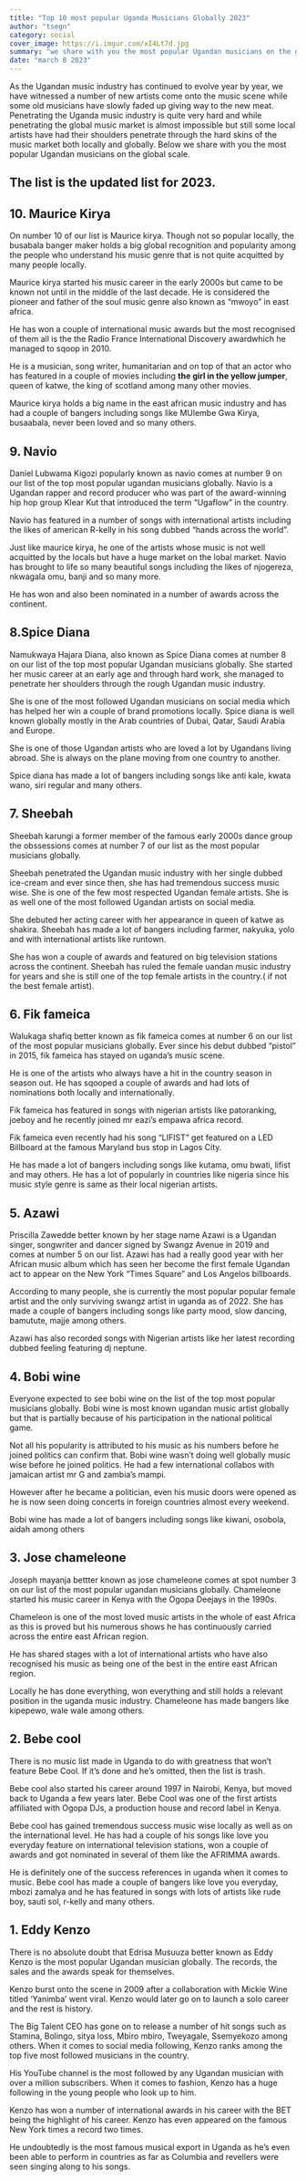 ```yaml
---
title: "Top 10 most popular Uganda Musicians Globally 2023"
author: "tsegn"
category: social
cover_image: https://i.imgur.com/xI4Lt7d.jpg
summary: "we share with you the most popular Ugandan musicians on the global scale. Enjoy the ranking"
date: "march 8 2023"
---
```


As the Ugandan music industry has continued to evolve year by year, we have witnessed a number of new artists come onto the music scene while some old musicians have slowly faded up giving way to the new meat. Penetrating the Uganda music industry is quite very hard and while penetrating the global music market is almost impossible but still some local artists have had their shoulders penetrate through the hard skins of the music market both locally and globally. Below we share with you the most popular Ugandan musicians on the global scale.

## The list is the updated list for 2023.

<AdsComponent />


## 10. Maurice Kirya

On number 10 of our list is Maurice kirya. Though not so popular locally, the busabala banger maker holds a big global recognition and popularity among the people who understand his music genre that is not quite acquitted by many people locally.

Maurice kirya started his music career in the early 2000s but came to be known not until in the middle of the last decade. He is considered the pioneer and father of the soul music genre also known as “mwoyo” in east africa.

He has won a couple of international music awards but the most recognised of them all is the the Radio France International Discovery awardwhich he managed to sqoop in 2010.

He is a musician, song writer, humanitarian and on top of that an actor who has featured in a couple of movies including **the girl in the yellow jumper**, queen of katwe, the king of scotland among many other movies.

Maurice kirya holds a big name in the east african music industry and has had a couple of bangers including songs like MUlembe Gwa Kirya, busaabala, never been loved and so many others.

<AdsComponent />


## 9. Navio



Daniel Lubwama Kigozi popularly known as navio comes at number 9 on our list of the top most popular ugandan musicians globally. Navio is a Ugandan rapper and record producer who was part of the award-winning hip hop group Klear Kut that introduced the term “Ugaflow” in the country.

Navio has featured in a number of songs with international artists including the likes of american R-kelly in his song dubbed “hands across the world”.

Just like maurice kirya, he one of the artists whose music is not well acquitted by the locals but have a huge market on the lobal market. Navio has brought to life so many beautiful songs including the likes of njogereza, nkwagala omu, banji and so many more.

He has won and also been nominated in a number of awards across the continent.

## 8.Spice Diana

Namukwaya Hajara Diana, also known as Spice Diana comes at number 8 on our list of the top most popular Ugandan musicians globally. She started her music career at an early age and through hard work, she managed to penetrate her shoulders through the rough Ugandan music industry.

She is one of the most followed Ugandan musicians on social media which has helped her win a couple of brand promotions locally. Spice diana is well known globally mostly in the Arab countries of Dubai, Qatar, Saudi Arabia and Europe.

She is one of those Ugandan artists who are loved a lot by Ugandans living abroad. She is always on the plane moving from one country to another.

Spice diana has made a lot of bangers including songs like anti kale, kwata wano, siri regular and many others.

## 7. Sheebah

Sheebah karungi a former member of the famous early 2000s dance group the obssessions comes at number 7 of our list as the most popular musicians globally.

Sheebah penetrated the Ugandan music industry with her single dubbed ice-cream and ever since then, she has had tremendous success music wise. She is one of the few most respected Ugandan female artists. She is as well one of the most followed Ugandan artists on social media.

She debuted her acting career with her appearance in queen of katwe as shakira. Sheebah has made a lot of bangers including farmer, nakyuka, yolo and with international artists like runtown.

She has won a couple of awards and featured on big television stations across the continent. Sheebah has ruled the female uandan music industry for years and she is still one of the top female artists in the country.( if not the best female artist).

<AdsComponent />


## 6. Fik fameica

Walukaga shafiq better known as fik fameica comes at number 6 on our list of the most popular musicians globally. Ever since his debut dubbed “pistol” in 2015, fik fameica has stayed on uganda’s music scene.

He is one of the artists who always have a hit in the country season in season out. He has sqooped a couple of awards and had lots of nominations both locally and internationally.

Fik fameica has featured in songs with nigerian artists like patoranking, joeboy and he recently joined mr eazi’s empawa africa record.

Fik fameica even recently had his song “LIFIST” get featured on a LED Billboard at the famous Maryland bus stop in Lagos City.

He has made a lot of bangers including songs like kutama, omu bwati, lifist and may others. He has a lot of popularly in countries like nigeria since his music style genre is same as their local nigerian artists.

## 5. Azawi

Priscilla Zawedde better known by her stage name Azawi is a Ugandan singer, songwriter and dancer signed by Swangz Avenue in 2019 and comes at number 5 on our list. Azawi has had a really good year with her African music album which has seen her become the first female Ugandan act to appear on the New York “Times Square” and Los Angelos billboards.

According to many people, she is currently the most popular popular female artist and the only surviving swangz artist in uganda as of 2022. She has made a couple of bangers including songs like party mood, slow dancing, bamutute, majje among others.

Azawi has also recorded songs with Nigerian artists like her latest recording dubbed feeling featuring dj neptune.

<AdsComponent />


## 4. Bobi wine

Everyone expected to see bobi wine on the list of the top most popular musicians globally. Bobi wine is most known ugandan music artist globally but that is partially because of his participation in the national political game.

Not all his popularity is attributed to his music as his numbers before he joined politics can confirm that. Bobi wine wasn’t doing well globally music wise before he joined politics. He had a few international collabos with jamaican artist mr G and zambia’s mampi.

However after he became a politician, even his music doors were opened as he is now seen doing concerts in foreign countries almost every weekend.

Bobi wine has made a lot of bangers including songs like kiwani, osobola, aidah among others

## 3. Jose chameleone

Joseph mayanja bettter known as jose chameleone comes at spot number 3 on our list of the most popular ugandan musicians globally. Chameleone started his music career in Kenya with the Ogopa Deejays in the 1990s.

Chameleon is one of the most loved music artists in the whole of east Africa as this is proved but his numerous shows he has continuously carried across the entire east African region.

He has shared stages with a lot of international artists who have also recognised his music as being one of the best in the entire east African region.

Locally he has done everything, won everything and still holds a relevant position in the uganda music industry. Chameleone has made bangers like kipepewo, wale wale among others.
<AdsComponent />


## 2. Bebe cool

There is no music list made in Uganda to do with greatness that won’t feature Bebe Cool. If it’s done and he’s omitted, then the list is trash.

Bebe cool also started his career around 1997 in Nairobi, Kenya, but moved back to Uganda a few years later. Bebe Cool was one of the first artists affiliated with Ogopa DJs, a production house and record label in Kenya.

Bebe cool has gained tremendous success music wise locally as well as on the international level. He has had a couple of his songs like love you everyday feature on international television stations, won a couple of awards and got nominated in several of them like the AFRIMMA awards.

He is definitely one of the success references in uganda when it comes to music. Bebe cool has made a couple of bangers like love you everyday, mbozi zamalya and he has featured in songs with lots of artists like rude boy, sauti sol, r-kelly and many others.

## 1. Eddy Kenzo

There is no absolute doubt that Edrisa Musuuza better known as Eddy Kenzo is the most popular Ugandan musician globally. The records, the sales and the awards speak for themselves.

Kenzo burst onto the scene in 2009 after a collaboration with Mickie Wine titled ‘Yanimba’ went viral. Kenzo would later go on to launch a solo career and the rest is history.

The Big Talent CEO has gone on to release a number of hit songs such as Stamina, Bolingo, sitya loss, Mbiro mbiro, Tweyagale, Ssemyekozo among others. When it comes to social media following, Kenzo ranks among the top five most followed musicians in the country.

His YouTube channel is the most followed by any Ugandan musician with over a million subscribers. When it comes to fashion, Kenzo has a huge following in the young people who look up to him.

Kenzo has won a number of international awards in his career with the BET being the highlight of his career. Kenzo has even appeared on the famous New York times a record two times.

He undoubtedly is the most famous musical export in Uganda as he’s even been able to perform in countries as far as Columbia and revellers were seen singing along to his songs.
